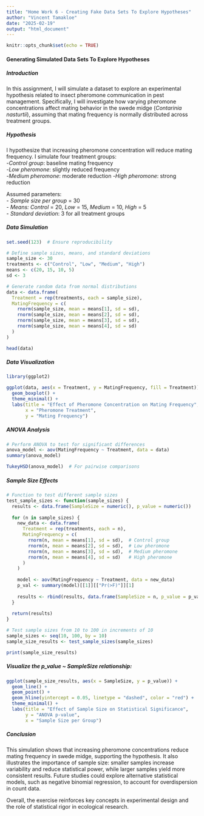 ```yaml
---
title: "Home Work 6 - Creating Fake Data Sets To Explore Hypotheses"
author: "Vincent Tamakloe"
date: "2025-02-19"
output: "html_document"
---
```


```r
knitr::opts_chunk$set(echo = TRUE)
```

#### Generating Simulated Data Sets To Explore Hypotheses

##### Introduction
In this assignment, I will simulate a dataset to explore an experimental hypothesis related to insect pheromone communication in pest management. Specifically, I will investigate how varying pheromone concentrations affect mating behavior in the swede midge (*Contarinia nasturtii*), assuming that mating frequency is normally distributed across treatment groups.

##### Hypothesis
I hypothesize that increasing pheromone concentration will reduce mating frequency. I simulate four treatment groups:  
-*Control group*: baseline mating frequency  
-*Low pheromone*: slightly reduced frequency  
-*Medium pheromone*: moderate reduction 
-*High pheromone*: strong reduction 

Assumed parameters:  
- *Sample size per group* = 30  
- *Means:* *Control* = 20, *Low* = 15, *Medium* = 10, *High* = 5  
- *Standard deviation*: 3 for all treatment groups  

##### Data Simulation
```r
set.seed(123)  # Ensure reproducibility

# Define sample sizes, means, and standard deviations
sample_size <- 30
treatments <- c("Control", "Low", "Medium", "High")
means <- c(20, 15, 10, 5)
sd <- 3

# Generate random data from normal distributions
data <- data.frame(
  Treatment = rep(treatments, each = sample_size),
  MatingFrequency = c(
    rnorm(sample_size, mean = means[1], sd = sd),
    rnorm(sample_size, mean = means[2], sd = sd),
    rnorm(sample_size, mean = means[3], sd = sd),
    rnorm(sample_size, mean = means[4], sd = sd)
  )
)

head(data)
```

##### Data Visualization
```r
library(ggplot2)

ggplot(data, aes(x = Treatment, y = MatingFrequency, fill = Treatment)) +
  geom_boxplot() +
  theme_minimal() +
  labs(title = "Effect of Pheromone Concentration on Mating Frequency",
       x = "Pheromone Treatment",
       y = "Mating Frequency")
```

##### ANOVA Analysis
```r
# Perform ANOVA to test for significant differences
anova_model <- aov(MatingFrequency ~ Treatment, data = data)
summary(anova_model)

TukeyHSD(anova_model)  # For pairwise comparisons
```

##### Sample Size Effects
```r
# Function to test different sample sizes
test_sample_sizes <- function(sample_sizes) {
  results <- data.frame(SampleSize = numeric(), p_value = numeric())
  
  for (n in sample_sizes) {
    new_data <- data.frame(
      Treatment = rep(treatments, each = n),
      MatingFrequency = c(
        rnorm(n, mean = means[1], sd = sd),  # Control group
        rnorm(n, mean = means[2], sd = sd),  # Low pheromone
        rnorm(n, mean = means[3], sd = sd),  # Medium pheromone
        rnorm(n, mean = means[4], sd = sd)   # High pheromone
      )
    )
    
    model <- aov(MatingFrequency ~ Treatment, data = new_data)
    p_val <- summary(model)[[1]][["Pr(>F)"]][1]
    
    results <- rbind(results, data.frame(SampleSize = n, p_value = p_val))
  }
  
  return(results)
}

# Test sample sizes from 10 to 100 in increments of 10
sample_sizes <- seq(10, 100, by = 10)
sample_size_results <- test_sample_sizes(sample_sizes)

print(sample_size_results)
```


##### Visualize the p_value ~ SampleSize relationship:
```r
ggplot(sample_size_results, aes(x = SampleSize, y = p_value)) +
  geom_line() +
  geom_point() +
  geom_hline(yintercept = 0.05, linetype = "dashed", color = "red") +
  theme_minimal() +
  labs(title = "Effect of Sample Size on Statistical Significance",
       y = "ANOVA p-value",
       x = "Sample Size per Group")
```


##### Conclusion
This simulation shows that increasing pheromone concentrations reduce mating frequency in swede midge, supporting the hypothesis. It also illustrates the importance of sample size: smaller samples increase variability and reduce statistical power, while larger samples yield more consistent results. Future studies could explore alternative statistical models, such as negative binomial regression, to account for overdispersion in count data.

Overall, the exercise reinforces key concepts in experimental design and the role of statistical rigor in ecological research.
